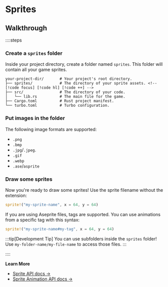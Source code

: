 # Sprites

## Walkthrough

::::steps

### Create a `sprites` folder

Inside your project directory, create a folder named `sprites`. This folder will contain all your game sprites.

```
your-project-dir/       # Your project's root directory.
├── sprites/            # The directory of your sprite assets. <!-- [!code focus] [!code hl] [!code ++] -->
├── src/                # The directory of your code.
│   └── lib.rs          # The main file for the game.
├── Cargo.toml          # Rust project manifest.
└── turbo.toml          # Turbo configuration.
```

### Put images in the folder

The following image formats are supported:

- `.png`
- `.bmp`
- `.jpg`/`.jpeg`.
- `.gif`
- `.webp`
- `.ase`/`asprite`

### Draw some sprites

Now you're ready to draw some sprites! Use the sprite filename without the extension:

```rs
sprite!("my-sprite-name", x = 64, y = 64)
```

If you are using Aseprite files, tags are supported. You can use animations from a specific tag with this syntax:

```rs
sprite!("my-sprite-name#my-tag", x = 64, y = 64)
```

:::tip[Development Tip]
You can use subfolders inside the `sprites` folder! Use `my-folder-name/my-file-name` to access those files.
:::


::::

**Learn More**

- [Sprite API docs &rarr;](/example)
- [Sprite Animation API docs &rarr;](/example)
